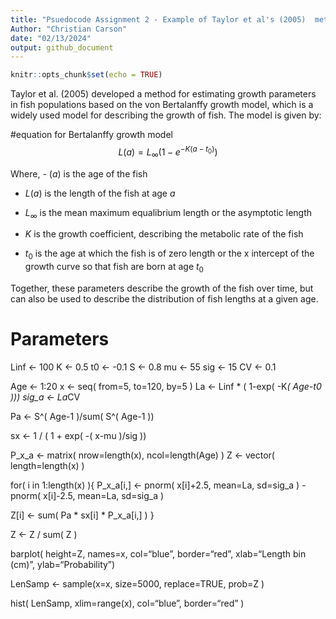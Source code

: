 ```yaml
---
title: "Psuedocode Assignment 2 - Example of Taylor et al's (2005)  method for estimating growth parameters in fish populations"
Author: "Christian Carson"
date: "02/13/2024"
output: github_document
---
```


```r
knitr::opts_chunk$set(echo = TRUE)
```

Taylor et al. (2005) developed a method for estimating growth parameters in fish populations based on the von Bertalanffy growth model, which is a widely used model for describing the growth of fish. The model is given by:

#equation for Bertalanffy growth model
$$L(a) = L_{\infty} (1 - e^{-K(a - t_0)})$$

Where,
- $(a)$ is the age of the fish

- $L(a)$ is the length of the fish at age $a$

- $L_{\infty}$ is the mean maximum equalibrium length or the asymptotic length
 
- $K$ is the growth coefficient, describing the metabolic rate of the fish

- $t_0$ is the age at which the fish is of zero length or the x intercept of the growth curve so that fish are born at age $t_0$

Together, these parameters describe the growth of the fish over time, but can also be used to describe the distribution of fish lengths at a given age.

# Parameters
Linf  <- 100
K     <- 0.5
t0    <- -0.1
S     <- 0.8
mu    <- 55
sig   <- 15
CV    <- 0.1

Age   <- 1:20
x     <- seq( from=5, to=120, by=5 )
La    <- Linf * ( 1-exp( -K*( Age-t0 )))
sig_a <- La*CV

Pa    <- S^( Age-1 )/sum( S^( Age-1 ))

sx    <- 1 / ( 1 + exp( -( x-mu )/sig ))

P_x_a <- matrix( nrow=length(x), ncol=length(Age) )
Z     <- vector( length=length(x) )

for( i in 1:length(x) ){
  P_x_a[i,] <- pnorm( x[i]+2.5, mean=La, sd=sig_a ) - 
    pnorm( x[i]-2.5, mean=La, sd=sig_a )
  
  Z[i]      <- sum( Pa * sx[i] * P_x_a[i,] )
}

Z     <- Z / sum( Z )

barplot( height=Z, names=x, col="blue", border="red",
         xlab="Length bin (cm)", ylab="Probability")

LenSamp <- sample(x=x, size=5000, replace=TRUE, prob=Z ) 

hist( LenSamp, xlim=range(x), col="blue", border="red" )
